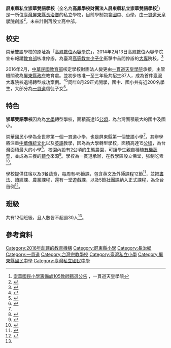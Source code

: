 {{coord|22.682145|120.546421|display=title}}
{{Infobox School
| 名称 = 崇華雙語學校
| 外文名 = Chong Hua Bilingual School
| 本土名 = 
| 图像 = 
| 图像说明 = 
| established = 2016年
| 闭校 = 
| 复办 = 
| 校庆日 = 
| type = 私立[[中小學|中小學]]
| principal = 國中：[[楊貴榮|楊貴榮]]<br>國小：[[王善美|王善美]]
| religious_affiliation = [[一貫道|一貫道]]
| 院长 = 
| 书记 = 
| 教师 = 
| 职工 = 
| students = 約200人
| country = 
| address = {{ROC-TW}}<br>[[屏東縣|屏東縣]][[長治鄉|長治鄉]]復興村新興路38號
| 校园环境 = 
| free_label1 = 校地面積
| free_text1 = 15公頃
| free_label2 = 所屬法人
| free_text2 = 高鳳學校財團法人
| 代表色 = 
| affiliation = [[一貫道|一貫道]][[寶光建德|寶光建德]]
| 邮编 = 
| 电话 = 886-8-762-6365
| 昵称 = 
| 校队 = 
| 体育联盟 = 
| 网站 = https://web.chbes.ptc.edu.tw/|
| 标志 = 
| 脚注 = 
| name = 屏東縣私立崇華雙語學校
}}
'''屏東縣私立崇華雙語學校'''（全名為'''高鳳學校財團法人屏東縣私立崇華雙語學校'''<ref>[http://www.iktc.edu.tw/index.php/other-bulletin/501-崇華國民小學籌備處105教師甄選公告 崇華國民小學籌備處105教師甄選公告] {{Wayback|url=http://www.iktc.edu.tw/index.php/other-bulletin/501-%E5%B4%87%E8%8F%AF%E5%9C%8B%E6%B0%91%E5%B0%8F%E5%AD%B8%E7%B1%8C%E5%82%99%E8%99%95105%E6%95%99%E5%B8%AB%E7%94%84%E9%81%B8%E5%85%AC%E5%91%8A |date=20190609015712 }}，一貫道天皇學院</ref>）是一所位[[臺灣|臺灣]][[屏東縣|屏東縣]][[長治鄉|長治鄉]]的私立學校，目前學制包含[[臺灣國中教育|國中]]、[[小學|小學]]，由[[一貫道天皇學院|一貫道天皇學院]]創辦<ref name="udn">{{Cite web|title=大學變成小學！ 屏東首間雙語小學「崇華國小」|publisher=聯合報|url=http://udn.com/news/story/3/1826397|date=2016-07-13|author=蕭雅娟|accessdate=2016-10-05|language=zh-hant|deadurl=yes|archiveurl=https://web.archive.org/web/20160826034544/http://udn.com/news/story/3/1826397|archivedate=2016-08-26}}</ref>。未來計劃再設立高中部。

==校史==
崇華雙語學校的原址為「[[高鳳數位內容學院|高鳳數位內容學院]]」，2014年2月13日高鳳數位內容學院宣布報請[[中華民國教育部|教育部]]核准停辦，為臺灣[[高等教育|高等教育]][[少子化|少子化]]衝擊中首間停辦的[[高等教育|大專]]院校。<ref>{{Cite web|title=高鳳學院網站 宣布學校停辦|publisher=中央社|url=http://www.cna.com.tw/news/firstnews/201402140005-1.aspx|date=2014-02-14|author=陳至中|accessdate=2016-07-15|language=zh-hant|archive-date=2014-02-14|archive-url=https://web.archive.org/web/20140214071137/http://www.cna.com.tw/news/firstnews/201402140005-1.aspx|dead-url=no}}</ref>

2016年2月，[[中華民國教育部|中華民國教育部]]核定學校財團法人變更由[[一貫道天皇學院|一貫道天皇學院]]承接，主管機關改為[[屏東縣政府|屏東縣政府]]教育處。並初步核准一至三年級共招生87人，成為首件[[臺灣大專院校退場|臺灣大專院校退場]]轉型成功案例。<ref>{{Cite web|title=高鳳學院轉型貴族小學　一學期收費12萬|publisher=蘋果日報|url=http://www.appledaily.com.tw/realtimenews/article/new/20160714/907963/|date=2016-07-14|author=陳宏銘|accessdate=2016-07-15|language=zh-hant|archive-date=2016-07-15|archive-url=https://web.archive.org/web/20160715152734/http://www.appledaily.com.tw/realtimenews/article/new/20160714/907963/|dead-url=no}}</ref><ref>{{Cite web|title=高鳳轉型實驗小學 永達擬轉社福|publisher=中央社|url=http://www.cna.com.tw/news/ahel/201607140200-1.aspx|date=2016-07-14|author=陳至中|accessdate=2016-07-15|language=zh-hant|archive-date=2016-07-15|archive-url=https://web.archive.org/web/20160715142454/http://www2.cna.com.tw/news/ahel/201607140200-1.aspx|dead-url=no}}</ref>同年8月29正式開學，國中、國小共有近200名學生，大部分為[[一貫道|一貫道]]信徒子女<ref>{{Cite web|title=全球第1所一貫道小學開學 首年65名學生|publisher=中央社|url=http://www.cna.com.tw/news/ahel/201608290119-1.aspx|date=2016-08-29|author=郭芷瑄|accessdate=2016-10-03|language=zh-hant|archive-date=2016-10-03|archive-url=https://web.archive.org/web/20161003071400/http://www.cna.com.tw/news/ahel/201608290119-1.aspx|dead-url=no}}</ref>。

==特色==
'''崇華雙語學校'''因為為[[大學|大學]]轉型學校，面積高達15[[公頃|公頃]]，為台灣面積最大的國中及國小。

崇華國民小學為全世界第一個一貫道小學，也是屏東縣第一個雙語小學<ref name="udn" />，其辦學將注重[[中華傳統文化|中華傳統文化]]以及[[英語|英語]]教學，因為為大學轉型學校，面積高達15[[公頃|公頃]]，為台灣面積最大的小學<ref>{{Cite web|title=高鳳學院轉型貴族小學　一學期收費12萬|publisher=蘋果日報|url=http://www.appledaily.com.tw/realtimenews/article/new/20160714/907963/|date=2016-07-14|author=陳宏銘|accessdate=2016-10-03|language=zh-hant|archive-date=2016-08-14|archive-url=https://web.archive.org/web/20160814182610/http://www.appledaily.com.tw/realtimenews/article/new/20160714/907963/|dead-url=no}}</ref>，校園內設有2公頃的生態農園，可讓學生親自種植[[有機蔬菜|有機蔬菜]]，並成為三餐的[[素食主義|蔬食]]來源<ref>{{Cite web|title=大學變小學 高鳳變崇華國小今年招生|publisher=自由時報|url=http://news.ltn.com.tw/news/life/breakingnews/1761493|date=2016-07-13|author=葉永騫|accessdate=2016-10-03|language=zh-hant|archive-date=2016-10-05|archive-url=https://web.archive.org/web/20161005072657/http://news.ltn.com.tw/news/life/breakingnews/1761493|dead-url=no}}</ref>。學校為一貫道承辦，在教學區設立佛堂，強制吃素<ref>{{Cite web|title=退場大學一貫道接手轉小學 崇華小學1學期12萬包吃住|publisher=風傳媒|url=http://www.storm.mg/article/159931|date=2016-08-29|author=洪與成|accessdate=2016-10-03|language=zh-hant|archive-date=2016-10-05|archive-url=https://web.archive.org/web/20161005090034/http://www.storm.mg/article/159931|dead-url=no}}</ref>。

學校提供住宿以及3餐蔬食，每周有45節課，包含英文及外師課程12節<ref name="aa">{{Cite web|title=全台第一間大學變小學 崇華國小教些什麼|publisher=聯合報|url=http://udn.com/news/story/6900/1926869|date=2016-08-30|author=蕭雅娟|accessdate=2016-10-03|language=zh-hant|archive-date=2016-10-01|archive-url=https://web.archive.org/web/20161001183137/http://udn.com/news/story/6900/1926869|dead-url=no}}</ref>，並把[[書法|書法]]、[[讀經教育|讀經]]課、[[農業|農業]]課程，還有一堂[[游戏|遊戲]]課，以及5節[[社團|社團]]課納入正式課程，為全台首例<ref>{{Cite web|title=高鳳大學退場變雙語小學 開學典禮熱鬧非凡|url=http://www.chinatimes.com/realtimenews/20160829003094-260405|date=2016-08-29|author=林和生|publisher=中國時報|accessdate=2016-10-03|language=zh-hant|archive-date=2016-10-05|archive-url=https://web.archive.org/web/20161005085358/http://www.chinatimes.com/realtimenews/20160829003094-260405|dead-url=no}}</ref>。

==班級==
共有12個班級，且人數皆不超過30人<ref name=aa/>。

== 參考資料 ==
{{reflist|2}}

{{屏東縣國民中小學}}

[[Category:2016年創建的教育機構|Category:2016年創建的教育機構]]
[[Category:屏東縣小學|Category:屏東縣小學]]
[[Category:長治鄉|Category:長治鄉]]
[[Category:一貫道|Category:一貫道]]
[[Category:台灣宗教學校|Category:台灣宗教學校]]
[[Category:臺灣私立小學|Category:臺灣私立小學]]
[[Category:屏東縣國民中學|Category:屏東縣國民中學]]
[[Category:臺灣私立國民中學|Category:臺灣私立國民中學]]
